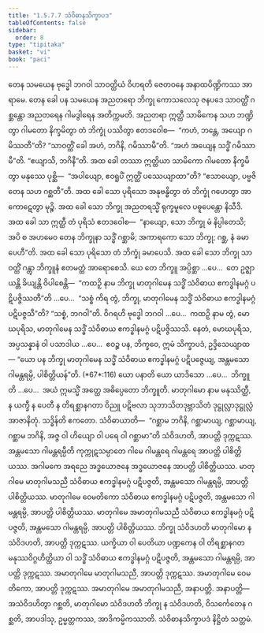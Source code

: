 ```yaml
---
title: "1.5.7.7 သံဝိဓာနသိက္ခာပဒ"
tableOfContents: false
sidebar:
  order: 8
type: "tipitaka"
basket: "vi"
book: "paci"
---
```



<DynamicBreadcrumb />

<Division number="412" book="paci">

<Paragraph number="1235" book="paci">
တေန သမယေန ဗုဒ္ဓေါ ဘဂဝါ သာဝတ္ထိယံ ဝိဟရတိ ဇေတဝနေ အနာထပိဏ္ဍိကဿ အာရာမေ. တေန ခေါ ပန သမယေန အညတရော ဘိက္ခု ကောသလေသု ဇနပဒေ သာဝတ္ထိံ ဂစ္ဆန္တော အညတရေန ဂါမဒွါရေန အတိက္ကမတိ. အညတရာ ဣတ္ထီ သာမိကေန သဟ ဘဏ္ဍိတွာ ဂါမတော နိက္ခမိတွာ တံ ဘိက္ခုံ ပဿိတွာ ဧတဒဝေါစ—  “ကဟံ, ဘန္တေ, အယျော ဂမိဿတီ”တိ? “သာဝတ္ထိံ ခေါ အဟံ, ဘဂိနိ, ဂမိဿာမီ”တိ. “အဟံ အယျေန သဒ္ဓိံ ဂမိဿာမီ”တိ. “ဧယျာသိ, ဘဂိနီ”တိ. အထ ခေါ တဿာ ဣတ္ထိယာ သာမိကော ဂါမတော နိက္ခမိတွာ မနုဿေ ပုစ္ဆိ—  “အပါယျော, ဧဝရူပိံ ဣတ္ထိံ ပဿေယျာထာ”တိ? “ဧသာယျော, ပဗ္ဗဇိတေန သဟ ဂစ္ဆတီ”တိ. အထ ခေါ သော ပုရိသော အနုဗန္ဓိတွာ တံ ဘိက္ခုံ ဂဟေတွာ အာကောဋေတွာ မုဉ္စိ. အထ ခေါ သော ဘိက္ခု အညတရသ္မိံ ရုက္ခမူလေ ပဓူပေန္တော နိသီဒိ. အထ ခေါ သာ ဣတ္ထီ တံ ပုရိသံ ဧတဒဝေါစ—  “နာယျော, သော ဘိက္ခု မံ နိပ္ပါတေသိ; အပိ စ အဟမေဝ တေန ဘိက္ခုနာ သဒ္ဓိံ ဂစ္ဆာမိ; အကာရကော သော ဘိက္ခု; ဂစ္ဆ, နံ ခမာပေဟီ”တိ. အထ ခေါ သော ပုရိသော တံ ဘိက္ခုံ ခမာပေသိ.
</Paragraph>

<Paragraph number="1236" book="paci">
အထ ခေါ သော ဘိက္ခု သာဝတ္ထိံ ဂန္တွာ ဘိက္ခူနံ ဧတမတ္ထံ အာရောစေသိ. ယေ တေ ဘိက္ခူ အပ္ပိစ္ဆာ …ပေ…  တေ ဥဇ္ဈာယန္တိ ခိယျန္တိ ဝိပါစေန္တိ—  “ကထဉှိ နာမ ဘိက္ခု မာတုဂါမေန သဒ္ဓိံ သံဝိဓာယ ဧကဒ္ဓါနမဂ္ဂံ ပဋိပဇ္ဇိဿတီ”တိ …ပေ…  “သစ္စံ ကိရ တွံ, ဘိက္ခု, မာတုဂါမေန သဒ္ဓိံ သံဝိဓာယ ဧကဒ္ဓါနမဂ္ဂံ ပဋိပဇ္ဇသီ”တိ? “သစ္စံ, ဘဂဝါ”တိ. ဝိဂရဟိ ဗုဒ္ဓေါ ဘဂဝါ …ပေ…  ကထဉှိ နာမ တွံ, မောဃပုရိသ, မာတုဂါမေန သဒ္ဓိံ သံဝိဓာယ ဧကဒ္ဓါနမဂ္ဂံ ပဋိပဇ္ဇိဿသိ. နေတံ, မောဃပုရိသ, အပ္ပသန္နာနံ ဝါ ပသာဒါယ …ပေ…  ဧဝဉ္စ ပန, ဘိက္ခဝေ, ဣမံ သိက္ခာပဒံ, ဥဒ္ဒိသေယျာထ—
</Paragraph>

</Division>
<Division number="413" book="paci">

<Paragraph number="1237" book="paci">
<Emphasis>“ယော ပန ဘိက္ခု မာတုဂါမေန သဒ္ဓိံ သံဝိဓာယ ဧကဒ္ဓါနမဂ္ဂံ ပဋိပဇ္ဇေယျ, အန္တမသော ဂါမန္တရမ္ပိ, ပါစိတ္တိယန်”</Emphasis>တိ. (*67*:<Emphasis>116</Emphasis>)
</Paragraph>

</Division>
<Division number="414" book="paci">

<Paragraph number="1238" book="paci">
<Emphasis>ယော ပနာ</Emphasis>တိ ယော ယာဒိသော …ပေ…  <Emphasis>ဘိက္ခူ</Emphasis>တိ …ပေ…  အယံ ဣမသ္မိံ အတ္ထေ အဓိပ္ပေတော ဘိက္ခူတိ.
</Paragraph>

<Paragraph number="1239" book="paci">
<Emphasis>မာတုဂါမော</Emphasis> နာမ မနုဿိတ္ထီ, န ယက္ခီ န ပေတီ န တိရစ္ဆာနဂတာ ဝိညူ ပဋိဗလာ သုဘာသိတဒုဗ္ဘာသိတံ ဒုဋ္ဌုလ္လာဒုဋ္ဌုလ္လံ အာဇာနိတုံ.
</Paragraph>

<Paragraph number="1240" book="paci">
<Emphasis>သဒ္ဓိန်</Emphasis>တိ ဧကတော.
</Paragraph>

<Paragraph number="1241" book="paci">
<Emphasis>သံဝိဓာယာ</Emphasis>တိ—  “ဂစ္ဆာမ ဘဂိနိ, ဂစ္ဆာမာယျ, ဂစ္ဆာမာယျ, ဂစ္ဆာမ ဘဂိနိ, အဇ္ဇ ဝါ ဟိယျော ဝါ ပရေ ဝါ ဂစ္ဆာမာ”တိ သံဝိဒဟတိ, အာပတ္တိ ဒုက္ကဋဿ.
</Paragraph>

<Paragraph number="1242" book="paci">
<Emphasis>အန္တမသော ဂါမန္တရမ္ပီ</Emphasis>တိ ကုက္ကုဋသမ္ပာတေ ဂါမေ ဂါမန္တရေ ဂါမန္တရေ အာပတ္တိ ပါစိတ္တိယဿ. အဂါမကေ အရညေ အဒ္ဓယောဇနေ အဒ္ဓယောဇနေ အာပတ္တိ ပါစိတ္တိယဿ.
</Paragraph>

</Division>
<Division number="415" book="paci">

<Paragraph number="1243" book="paci">
မာတုဂါမေ မာတုဂါမသညီ သံဝိဓာယ ဧကဒ္ဓါနမဂ္ဂံ ပဋိပဇ္ဇတိ, အန္တမသော ဂါမန္တရမ္ပိ, အာပတ္တိ ပါစိတ္တိယဿ. မာတုဂါမေ ဝေမတိကော သံဝိဓာယ ဧကဒ္ဓါနမဂ္ဂံ ပဋိပဇ္ဇတိ, အန္တမသော ဂါမန္တရမ္ပိ, အာပတ္တိ ပါစိတ္တိယဿ. မာတုဂါမေ အမာတုဂါမသညီ သံဝိဓာယ ဧကဒ္ဓါနမဂ္ဂံ ပဋိပဇ္ဇတိ, အန္တမသော ဂါမန္တရမ္ပိ, အာပတ္တိ ပါစိတ္တိယဿ.
</Paragraph>

<Paragraph number="1244" book="paci">
ဘိက္ခု သံဝိဒဟတိ မာတုဂါမော န သံဝိဒဟတိ, အာပတ္တိ ဒုက္ကဋဿ. ယက္ခိယာ ဝါ ပေတိယာ ပဏ္ဍကေန ဝါ တိရစ္ဆာနဂတမနုဿဝိဂ္ဂဟိတ္ထိယာ ဝါ သဒ္ဓိံ သံဝိဓာယ ဧကဒ္ဓါနမဂ္ဂံ ပဋိပဇ္ဇတိ, အန္တမသော ဂါမန္တရမ္ပိ, အာပတ္တိ ဒုက္ကဋဿ. အမာတုဂါမေ မာတုဂါမသညီ, အာပတ္တိ ဒုက္ကဋဿ. အမာတုဂါမေ ဝေမတိကော, အာပတ္တိ ဒုက္ကဋဿ. အမာတုဂါမေ အမာတုဂါမသညီ, အနာပတ္တိ.
</Paragraph>

</Division>
<Division number="416" book="paci">

<Paragraph number="1245" book="paci">
အနာပတ္တိ—  အသံဝိဒဟိတွာ ဂစ္ဆတိ, မာတုဂါမော သံဝိဒဟတိ ဘိက္ခု န သံဝိဒဟတိ, ဝိသင်္ကေတေန ဂစ္ဆတိ, အာပဒါသု, ဥမ္မတ္တကဿ, အာဒိကမ္မိကဿာတိ.

</Paragraph>
</Division>

<Paragraph number="1246" type="center" book="paci">
သံဝိဓာနသိက္ခာပဒံ နိဋ္ဌိတံ သတ္တမံ.
</Paragraph>